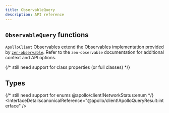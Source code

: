 ```yaml
---
title: ObservableQuery
description: API reference
---
```


## `ObservableQuery` functions

`ApolloClient` Observables extend the Observables implementation provided by [`zen-observable`](https://github.com/zenparsing/zen-observable). Refer to the `zen-observable` documentation for additional context and API options.

{/* still need support for class properties (or full classes) */}
<TypescriptApiBox name="ObservableQuery.variables" />
<TypescriptApiBox name="ObservableQuery.result" />
<FunctionDetails canonicalReference="@apollo/client!ObservableQuery#getCurrentResult:member(1)" />
<FunctionDetails canonicalReference="@apollo/client!ObservableQuery#refetch:member(1)" />
<FunctionDetails canonicalReference="@apollo/client!ObservableQuery#setOptions:member(1)" />
<FunctionDetails canonicalReference="@apollo/client!ObservableQuery#setVariables:member(1)" />
<FunctionDetails canonicalReference="@apollo/client!ObservableQuery#fetchMore:member(1)" />
<FunctionDetails canonicalReference="@apollo/client!ObservableQuery#updateQuery:member(1)" />
<FunctionDetails canonicalReference="@apollo/client!ObservableQuery#startPolling:member(1)" />
<FunctionDetails canonicalReference="@apollo/client!ObservableQuery#stopPolling:member(1)" />
<FunctionDetails canonicalReference="@apollo/client!ObservableQuery#subscribeToMore:member(1)" />


## Types

{/* still need support for enums @apollo/client!NetworkStatus:enum */}
<TypescriptApiBox name="NetworkStatus" />
<InterfaceDetailscanonicalReference="@apollo/client!ApolloQueryResult:interface" />
